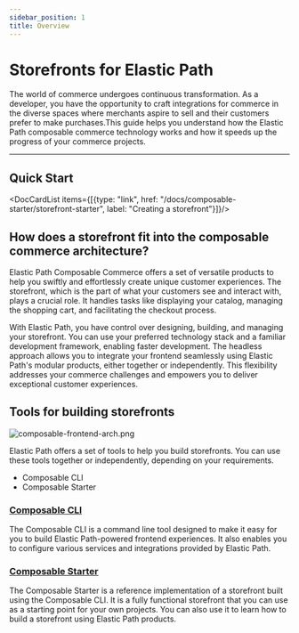 ```yaml
---
sidebar_position: 1
title: Overview
---
```



# Storefronts for Elastic Path

The world of commerce undergoes continuous transformation. As a developer, you have the opportunity to craft integrations for commerce in the diverse spaces where merchants aspire to sell and their customers prefer to make purchases.This guide helps you understand how the Elastic Path composable commerce technology works and how it speeds up the progress of your commerce projects.

---

## Quick Start

<DocCardList items={[{type: "link", href: "/docs/composable-starter/storefront-starter", label: "Creating a storefront"}]}/>

## How does a storefront fit into the composable commerce architecture?

Elastic Path Composable Commerce offers a set of versatile products to help you swiftly and effortlessly create unique customer experiences. The storefront, which is the part of what your customers see and interact with, plays a crucial role. It handles tasks like displaying your catalog, managing the shopping cart, and facilitating the checkout process.

With Elastic Path, you have control over designing, building, and managing your storefront. You can use your preferred technology stack and a familiar development framework, enabling faster development. The headless approach allows you to integrate your frontend seamlessly using Elastic Path's modular products, either together or independently. This flexibility addresses your commerce challenges and empowers you to deliver exceptional customer experiences.


## Tools for building storefronts

![composable-frontend-arch.png](../static/img/composable-frontend-arch.png)

Elastic Path offers a set of tools to help you build storefronts. You can use these tools together or independently, depending on your requirements.

- Composable CLI
- Composable Starter

### [Composable CLI](/docs/composable-cli/installation)

The Composable CLI is a command line tool designed to make it easy for you to build Elastic Path-powered frontend experiences. It also enables you to configure various services and integrations provided by Elastic Path.

### [Composable Starter](/docs/composable-starter/storefront-starter)

The Composable Starter is a reference implementation of a storefront built using the Composable CLI. It is a fully functional storefront that you can use as a starting point for your own projects. You can also use it to learn how to build a storefront using Elastic Path products.